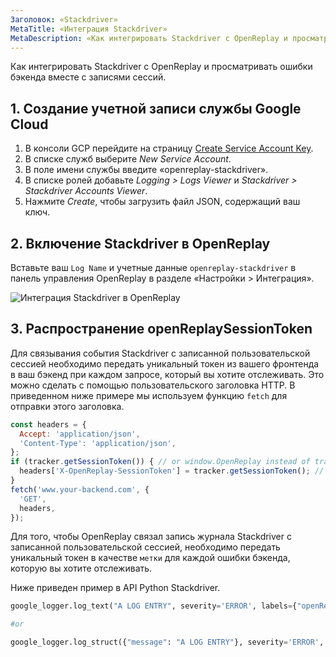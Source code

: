 ```yaml
---
Заголовок: «Stackdriver»
MetaTitle: «Интеграция Stackdriver»
MetaDescription: «Как интегрировать Stackdriver с OpenReplay и просматривать ошибки бэкенда вместе с записями сессий»
---
```


Как интегрировать Stackdriver с OpenReplay и просматривать ошибки бэкенда вместе с записями сессий.

## 1. Создание учетной записи службы Google Cloud

1. В консоли GCP перейдите на страницу [Create Service Account Key](https://console.cloud.google.com/apis/credentials/serviceaccountkey?_ga=2.65088365.-270704106.1563504222).
2. В списке служб выберите *New Service Account*.
3. В поле имени службы введите «openreplay-stackdriver».
4. В списке ролей добавьте *Logging > Logs Viewer* и *Stackdriver > Stackdriver Accounts Viewer*.
5. Нажмите *Create*, чтобы загрузить файл JSON, содержащий ваш ключ.

## 2. Включение Stackdriver в OpenReplay

Вставьте ваш `Log Name` и учетные данные `openreplay-stackdriver` в панель управления OpenReplay в разделе «Настройки > Интеграция».

![Интеграция Stackdriver в OpenReplay](/static/stackdriver-1.png#center)

## 3. Распространение openReplaySessionToken

Для связывания события Stackdriver с записанной пользовательской сессией необходимо передать уникальный токен из вашего фронтенда в ваш бэкенд при каждом запросе, который вы хотите отслеживать. Это можно сделать с помощью пользовательского заголовка HTTP. В приведенном ниже примере мы используем функцию `fetch` для отправки этого заголовка.


```javascript
const headers = {
  Accept: 'application/json',
  'Content-Type': 'application/json',
};
if (tracker.getSessionToken()) { // or window.OpenReplay instead of tracker if you're using the snippet
  headers['X-OpenReplay-SessionToken'] = tracker.getSessionToken(); // Inject openReplaySessionToken
}
fetch('www.your-backend.com', {
  'GET',
  headers,
});
```


Для того, чтобы OpenReplay связал запись журнала Stackdriver с записанной пользовательской сессией, необходимо передать уникальный токен в качестве `метки` для каждой ошибки бэкенда, которую вы хотите отслеживать.

Ниже приведен пример в API Python Stackdriver.


```python
google_logger.log_text("A LOG ENTRY", severity='ERROR', labels={"openReplaySessionToken": OPENREPLAY_SESSION_TOKEN})

#or

google_logger.log_struct({"message": "A LOG ENTRY"}, severity='ERROR', labels={"openReplaySessionToken": OPENREPLAY_SESSION_TOKEN})
```

